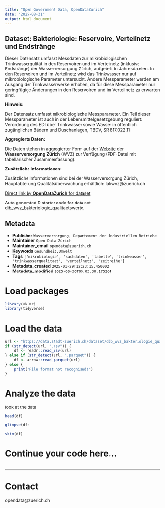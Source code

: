 ```yaml
---
title: "Open Government Data, OpenDataZurich"
date: "2025-08-31"
output: html_document
---
```


## Dataset: Bakteriologie: Reservoire, Verteilnetz und Endstränge

Dieser Datensatz umfasst Messdaten zur mikrobiologischen Trinkwasserqulität in den Reservoiren und im Verteilnetz (inklusive Endstränge) der Wasserversorgung Zürich, aufgeteilt in Jahresdateien. In den Reservoiren und im Verteilnetz wird das Trinkwasser nur auf mikrobiologische Parameter untersucht. Andere Messparameter werden am Ausgang der Trinkwasserwerke erhoben, da für diese Messparameter nur geringfügige Änderungen in den Reservoiren und im Verteilnetz zu erwarten sind.


**Hinweis:**

Der Datensatz umfasst mikrobiologische Messparameter. Ein Teil dieser Messparameter ist auch in der Lebensmittelgesetzgebung reguliert: Verordnung des EDI über Trinkwasser sowie Wasser in öffentlich zugänglichen Bädern und Duschanlagen, TBDV, SR 817.022.11


**Aggregierte Daten:**

Die Daten stehen in aggregierter Form auf der [Website](https://www.stadt-zuerich.ch/dib/de/index/wasserversorgung/Qualitaetsueberwachung/qualitaetswerte.html) der **Wasserversorgung Zürich** (WVZ) zur Verfügung (PDF-Datei mit tabellarischer Zusammenfassung).


**Zusätzliche Informationen:**

Zusätzliche Informationen sind bei der Wasserversorgung Zürich, Hauptabteilung Qualitätsüberwachung erhältlich: labwvz@zuerich.ch




[Direct link by **OpenDataZurich** for dataset](https://data.stadt-zuerich.ch/dataset/dib_wvz_bakteriologie_qualitaetswerte)

Auto generated R starter code for data set dib_wvz_bakteriologie_qualitaetswerte.

## Metadata

- **Publisher** `Wasserversorgung, Departement der Industriellen Betriebe`
- **Maintainer** `Open Data Zürich`
- **Maintainer_email** `opendata@zuerich.ch`
- **Keywords** `Ge­sund­heit,Umwelt`
- **Tags** `['mikrobiologie', 'sachdaten', 'tabelle', 'trinkwasser', 'trinkwasserqualitaet', 'verteilnetz', 'zeitreihe']`
- **Metadata_created** `2025-01-29T12:23:15.450002`
- **Metadata_modified** `2025-08-30T09:03:30.175264`


# Load packages

```r
library(skimr)
library(tidyverse)
```

# Load the data

```r
url <- "https://data.stadt-zuerich.ch/dataset/dib_wvz_bakteriologie_qualitaetswerte/download/2023_Bakteriologie_Reservoire_Verteilnetz_Endstraenge.csv"
if (str_detect(url, ".csv")) {
    df <- readr::read_csv(url)
} else if (str_detect(url, ".parquet")) {
    df <- arrow::read_parquet(url)
} else {
    print("File format not recognised!")
}
```

# Analyze the data

look at the data
```r
head(df)
```

```r
glimpse(df)
```

```r
skim(df)
```

# Continue your code here...

```r

```

------------------------------------------------------------------------

# Contact

opendata@zuerich.ch
